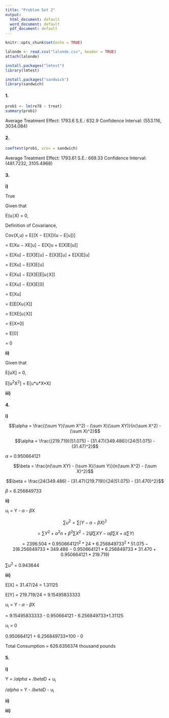 ```yaml
---
title: "Problem Set 2"
output:
  html_document: default
  word_document: default
  pdf_document: default
---
```


```r
knitr::opts_chunk$set(echo = TRUE)
```

```r
lalonde <- read.csv("lalonde.csv", header = TRUE)
attach(lalonde)

install.packages("lmtest")
library(lmtest)

install.packages("sandwich")
library(sandwich)
```

#### 1.

```r
prob1 <- lm(re78 ~ treat)
summary(prob1)
```

Average Treatment Effect: 1793.6
S.E.: 632.9
Confidence Interval: (553.116, 3034.084)

#### 2.

```r
coeftest(prob1, vcov = sandwich)
```

Average Treatment Effect: 1793.61
S.E.: 669.33
Confidence Interval: (481.7232, 3105.4968)

#### 3.

**i)**

True

Given that 

E(u∣X)    =   0,

Definition of Covariance,
            
Cov(X,u)    =   E[(X − E[X])(u − E[u])]

=   E[Xu − XE[u] − E[X]u + E[X]E[u]]
            
=   E[Xu] − E[X]E[u] − E[X]E[u] + E[X]E[u]
            
=   E[Xu] − E[X]E[u]
            
=   E[Xu] − E[X]E[E[u∣X]]
            
=   E[Xu] − E[X]E[0]
                
=   E[Xu]
            
=   E[E[Xu∣X]]
            
=   E[XE[u∣X]]
            
=   E[X*0]
                
=   E[0]
                
=   0

**ii)**



Given that 

E[uX] = 0,
    
E[u<sup>2</sup>X<sup>2</sup>] = E[u\*u\*X*X]


**iii)**



#### 4.

**i)**

$$\alpha = \frac{(\sum Y)(\sum X^2) - (\sum X)(\sum XY)}{n(\sum X^2) - (\sum X)^2}$$

$$\alpha = \frac{(219.719)(51.075) - (31.47)(349.486)}{24(51.075) - (31.47)^2}$$

$\alpha$ = 0.950664121

$$\beta = \frac{n(\sum XY) - (\sum X)(\sum Y)}{n(\sum X^2) - (\sum X)^2}$$

$$\beta = \frac{24(349.486) - (31.47)(219.719)}{24(51.075) - (31.470)^2}$$

$\beta$ = 6.256849733

**ii)**

u<sub>i</sub> = Y - $\alpha$ - $\beta$X

$$\sum u^2 = \sum (Y - \alpha - \beta X)^2$$

$$= \sum Y^2+\alpha^2n + \beta^2\sum X^2−2(\beta\sum XY - \alpha \beta\sum X + \alpha\sum Y)$$

$$= 2396.504+0.950664121^2*24 + 6.256849733^2*51.075−2(6.256849733*349.486 - 0.950664121*6.256849733*31.470 + 0.950664121*219.719)$$


$\sum u^2$ = 0.943644

**iii)**

E[X] = 31.47/24 = 1.31125

E[Y] = 219.719/24 = 9.15495833333

u<sub>i</sub> = Y - $\alpha$ - $\beta$X

= 9.15495833333 - 0.950664121 - 6.256849733*1.31125

u<sub>i</sub> = 0

0.950664121 + 6.256849733*100 - 0

Total Consumption = 626.6356374 thousand pounds

#### 5.

**i)**

Y = $/alpha$ + $/beta$D + u<sub>i</sub>

$/alpha$ = Y - $/beta$D - u<sub>i</sub>

**ii)**



**iii)**



